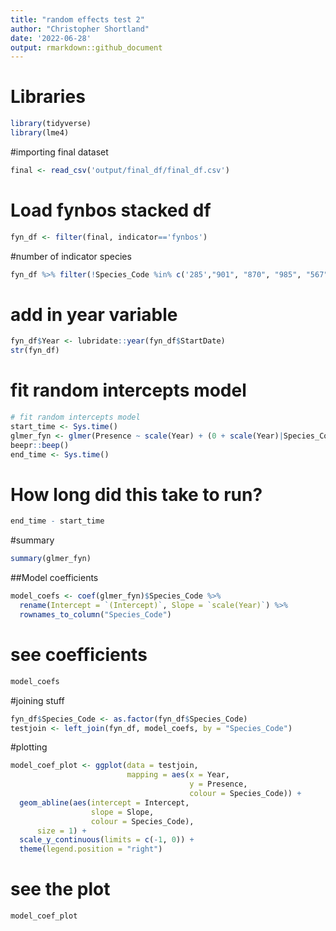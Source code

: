 ```yaml
---
title: "random effects test 2"
author: "Christopher Shortland"
date: '2022-06-28'
output: rmarkdown::github_document
---
```

# Libraries
```r
library(tidyverse)
library(lme4)
```
#importing final dataset
```r
final <- read_csv('output/final_df/final_df.csv')
```
# Load fynbos stacked df
```r
fyn_df <- filter(final, indicator=='fynbos')
```
#number of indicator species
```r
fyn_df %>% filter(!Species_Code %in% c('285',"901", "870", "985", "567", "980", "289", "51")) -> fyn_df
```
# add in year variable
```r
fyn_df$Year <- lubridate::year(fyn_df$StartDate)
str(fyn_df)
```
# fit random intercepts model
```r
# fit random intercepts model
start_time <- Sys.time()
glmer_fyn <- glmer(Presence ~ scale(Year) + (0 + scale(Year)|Species_Code) + (1|Pentad), family = 'binomial', data = fyn_df)
beepr::beep()
end_time <- Sys.time()
```
# How long did this take to run?
```r
end_time - start_time
```
#summary
```r
summary(glmer_fyn)
```
##Model coefficients
```r
model_coefs <- coef(glmer_fyn)$Species_Code %>% 
  rename(Intercept = `(Intercept)`, Slope = `scale(Year)`) %>% 
  rownames_to_column("Species_Code")
```
# see coefficients
```r
model_coefs
```
#joining stuff
```r
fyn_df$Species_Code <- as.factor(fyn_df$Species_Code)
testjoin <- left_join(fyn_df, model_coefs, by = "Species_Code")
```
#plotting
```r
model_coef_plot <- ggplot(data = testjoin, 
                          mapping = aes(x = Year, 
                                        y = Presence, 
                                        colour = Species_Code)) +
  geom_abline(aes(intercept = Intercept, 
                  slope = Slope,
                  colour = Species_Code),
      size = 1) +
  scale_y_continuous(limits = c(-1, 0)) +
  theme(legend.position = "right")

```
# see the plot
```r
model_coef_plot
```